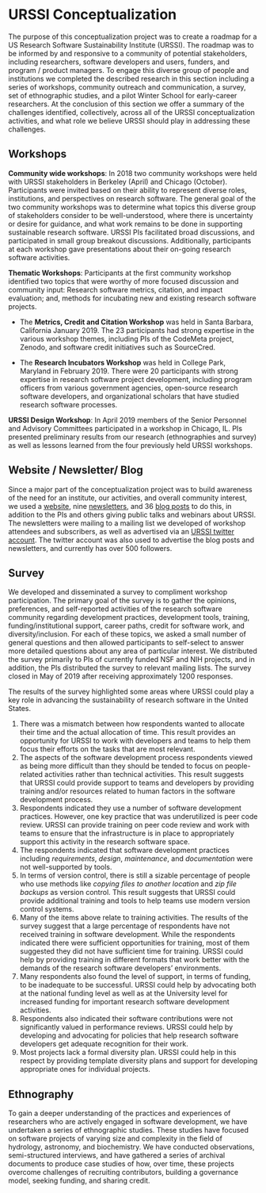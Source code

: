 # URSSI Conceptualization {#section2}

The purpose of this conceptualization project was to create a roadmap for a US Research Software Sustainability Institute (URSSI).  The roadmap was to be informed by and responsive to a community of potential stakeholders, including researchers, software developers and users, funders, and program / product managers. To engage this diverse group of people and institutions we completed the described research in this section including a series of workshops, community outreach and communication, a survey, set of ethnographic studies, and a pilot Winter School for early-career researchers. At the conclusion of this section we offer a summary of the challenges identified, collectively, across all of the URSSI conceptualization activities, and what role we believe URSSI should play in addressing these challenges.

## Workshops
 
**Community wide workshops**: In 2018 two community workshops were held with URSSI stakeholders in Berkeley (April) and Chicago (October). Participants were invited based on their ability to represent diverse roles, institutions, and perspectives on research software. The general goal of the two community workshops was to determine what topics this diverse group of stakeholders consider to be well-understood, where there is uncertainty or desire for guidance, and what work remains to be done in supporting sustainable research software. URSSI PIs facilitated broad discussions, and participated in small group breakout discussions. Additionally, participants at each workshop gave presentations about their on-going research software activities. 
 
**Thematic Workshops**: Participants at the first community workshop identified two topics that were worthy of more focused discussion and community input: Research software metrics, citation,  and impact evaluation; and, methods for incubating new and existing research software projects.  
 
* The **Metrics, Credit and Citation Workshop** was held in Santa Barbara, California January 2019. The 23 participants had strong expertise in the various workshop themes, including PIs of the CodeMeta project, Zenodo, and software credit initiatives such as SourceCred.
 
* The **Research Incubators Workshop** was held in College Park, Maryland in February 2019. There were 20 participants with strong expertise in research software project development, including program officers from various government agencies, open-source research software developers, and organizational scholars that have studied research software processes. 
 
**URSSI Design Workshop**: In April 2019 members of the Senior Personnel and Advisory Committees participated in a workshop in Chicago, IL. PIs presented preliminary results from our research (ethnographies and survey) as well as lessons learned from the four previously held URSSI workshops. 

## Website / Newsletter/ Blog

Since a major part of the conceptualization project was to build awareness of the need for an institute, our activities, and overall community interest, we used a [website](http://urssi.us), nine [newsletters](http://urssi.us/newsletter/), and 36 [blog posts](http://urssi.us/blog/) to do this, in addition to the PIs and others giving public talks and webinars about URSSI. The newsletters were mailing to a mailing list we developed of workshop attendees and subscribers, as well as advertised via an [URSSI twitter account](https://twitter.com/si2urssi/). The twitter account was also used to advertise the blog posts and newsletters, and currently has over 500 followers.

## Survey
 
We developed and disseminated a survey to compliment workshop participation. The primary goal of the survey is to gather the opinions, preferences, and self-reported activities of the research software community regarding development practices, development tools, training, funding/institutional support, career paths, credit for software work, and diversity/inclusion. For each of these topics, we asked a small number of general questions and then allowed participants to self-select to answer more detailed questions about any area of particular interest. We distributed the survey primarily to PIs of currently funded NSF and NIH projects, and in addition, the PIs distributed the survey to relevant mailing lists. The survey closed in May of 2019 after receiving approximately 1200 responses. 
 
The results of the survey highlighted some areas where URSSI could play a key role in advancing the sustainability of research software in the United States.

1. There was a mismatch between how respondents wanted to allocate their time and the actual allocation of time. This result provides an opportunity for URSSI to work with developers and teams to help them focus their efforts on the tasks that are most relevant.
2. The aspects of the software development process respondents viewed as being more difficult than they should be tended to focus on people-related activities rather than technical activities. This result suggests that URSSI could provide support to teams and developers by providing training and/or resources related to human factors in the software development process.
3. Respondents indicated they use a number of software development practices. However, one key practice that was underutilized is peer code review. URSSI can provide training on peer code review and work with teams to ensure that the infrastructure is in place to appropriately support this activity in the research software space.
4. The respondents indicated that software development practices including _requirements_, _design_, _maintenance_, and _documentation_ were not well-supported by tools.
5. In terms of version control, there is still a sizable percentage of people who use methods like _copying files to another location_ and _zip file backups_ as version control. This result suggests that URSSI could provide additional training and tools to help teams use modern version control systems.
6. Many of the items above relate to training activities. The results of the survey suggest that a large percentage of respondents have not received training in software development. While the respondents indicated there were sufficient opportunities for training, most of them suggested they did not have sufficient time for training. URSSI could help by providing training in different formats that work better with the demands of the research software developers’ environments.
7. Many respondents also found the level of support, in terms of funding, to be inadequate to be successful. URSSI could help by advocating both at the national funding level as well as at the University level for increased funding for important research software development activities.
8. Respondents also indicated their software contributions were not significantly valued in performance reviews. URSSI could help by developing and advocating for policies that help research software developers get adequate recognition for their work.
9. Most projects lack a formal diversity plan. URSSI could help in this respect by providing template diversity plans and support for developing appropriate ones for individual projects.

## Ethnography
 
To gain a deeper understanding of the practices and experiences of researchers who are actively engaged in software development, we have undertaken a series of ethnographic studies. These studies have focused on software projects of varying size and complexity in the field of hydrology, astronomy, and biochemistry. We have conducted observations, semi-structured interviews, and have gathered a series of archival documents to produce case studies of how, over time, these projects overcome challenges of recruiting contributors, building a governance model, seeking funding, and sharing credit. 

